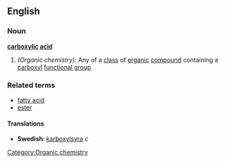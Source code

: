 ==English==
===Noun===
{{wikipedia}}
'''[[carboxylic]] [[acid]]'''
#''(Organic chemistry):'' Any of a [[class]] of [[organic]] [[compound]] containing a [[carboxyl]] [[functional group]]
===Related terms===
*[[fatty acid]]
*[[ester]]

====Translations====
*'''Swedish''': [[karboxylsyra]] ''c''

[[Category:Organic chemistry]]